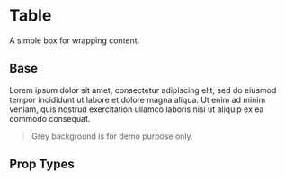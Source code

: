 
<Meta title='Components/Table' component={Table} />

# Table
A simple box for wrapping content. 

 
## Base
Lorem ipsum dolor sit amet, consectetur adipiscing elit, sed do eiusmod tempor incididunt ut labore et dolore magna aliqua. Ut enim ad minim veniam, quis nostrud exercitation ullamco laboris nisi ut aliquip ex ea commodo consequat. 

>Grey background is for demo purpose only.

<Preview>
  <Story name='Base'>
    <Table 
      header={[
        { content: 'Name' },
        { content: 'Date' },
      ]}
      rows={[
      [{ content: 'Bob' }, { content: '2019-01-01' }],
      [{ content: 'Jane' }, { content: '2019-05-22' }],
      [{ content: 'Joe' }, { content: '2019-03-14' }],
    ]} />
  </Story>
</Preview>

## Prop Types

<Props of={Table} />